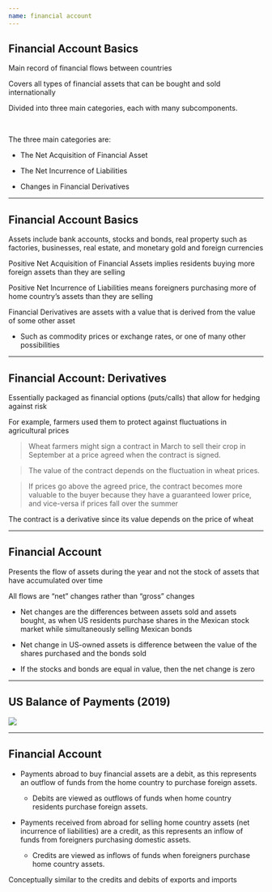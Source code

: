```yaml
---
name: financial account
---
```


## Financial Account Basics

Main record of financial flows between countries

Covers all types of financial assets that can be bought and sold internationally

::: {.fragment}
Divided into [three main categories]{.hp}, each with many subcomponents. 

<br>

The three main categories are:
:::

::: {.incremental}
- [The Net Acquisition of Financial Asset]{.h}

- [The Net Incurrence of Liabilities]{.h}

- [Changes in Financial Derivatives]{.h}
:::

---

## Financial Account Basics

Assets include bank accounts, stocks and bonds, real property such as factories, businesses, real estate, and monetary gold and foreign currencies

::: {.fragment}
[Positive Net Acquisition of Financial Assets]{.hp} implies residents buying [more]{.hi} foreign assets than they are selling
:::

::: {.fragment}
[Positive Net Incurrence of Liabilities]{.hp} means foreigners purchasing [more]{.hi} of home country's assets than they are selling
:::

::: {.fragment}
[Financial Derivatives]{.hp} are assets with a value that is derived from the value of some other asset

- Such as commodity prices or exchange rates, or one of many other possibilities
:::

---

## Financial Account: Derivatives {.small}

Essentially packaged as [financial options]{.hp} (puts/calls) that allow for hedging against risk

::: {.fragment}
For example, farmers used them to protect against fluctuations in agricultural prices
:::

::: {.fragment}
> Wheat farmers might sign a contract in March to sell their crop in September at a price agreed when the contract is signed.
:::

::: {.fragment}
> The value of the contract depends on the fluctuation in wheat prices.
:::

::: {.fragment}
> If prices [go above the agreed price]{.h}, the contract becomes more valuable to the buyer because they have a guaranteed lower price, and vice-versa if prices fall over the summer
:::

::: {.fragment}
[The contract is a derivative since its value depends on the price of wheat]{.hp .align-center}
:::

---

## Financial Account

Presents the flow of assets during the year and not the stock of assets that have accumulated over time

::: {.fragment}
All flows are ["net" changes]{.hp} rather than "gross" changes
:::

::: {.incremental}
- Net changes are the [differences between assets sold and assets bought]{.hi}, as when US residents purchase shares in the Mexican stock market while simultaneously selling Mexican bonds

- Net change in US-owned assets is [difference between the value of the shares purchased and the bonds sold]{.hi}

- If the stocks and bonds are equal in value, then the net change is zero
:::

---

## US Balance of Payments (2019)

![](images/US-BoP-2019.png){fig-align="center"}

---

## Financial Account

::: {.incremental}
- [Payments abroad]{.hp} to buy financial assets are a [debit]{.hp}, as this represents an [outflow of funds]{.hp} from the home country to purchase foreign assets.

    - [Debits]{.h} are viewed as outflows of funds when [home country residents purchase foreign assets]{.h}.
:::

::: {.incremental}
- [Payments received]{.hp} from abroad for selling home country assets (net incurrence of liabilities) are a [credit]{.hp}, as this represents an [inflow of funds]{.hp} from foreigners purchasing domestic assets.

    - [Credits]{.h} are viewed as inflows of funds when f[oreigners purchase home country assets]{.h}.
:::

::: {.fragment}
Conceptually similar to the credits and debits of exports and imports
:::